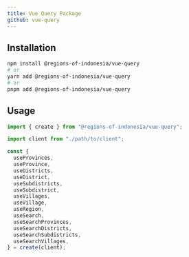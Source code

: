 ```yaml
---
title: Vue Query Package
github: vue-query
---
```



<NPMPackageBadges name="vue-query" />

## Installation

```bash
npm install @regions-of-indonesia/vue-query
# or
yarn add @regions-of-indonesia/vue-query
# or
pnpm add @regions-of-indonesia/vue-query
```

## Usage

```typescript
import { create } from "@regions-of-indonesia/vue-query";

import client from "./path/to/client";

const {
  useProvinces,
  useProvince,
  useDistricts,
  useDistrict,
  useSubdistricts,
  useSubdistrict,
  useVillages,
  useVillage,
  useRegion,
  useSearch,
  useSearchProvinces,
  useSearchDistricts,
  useSearchSubdistricts,
  useSearchVillages,
} = create(client);
```
